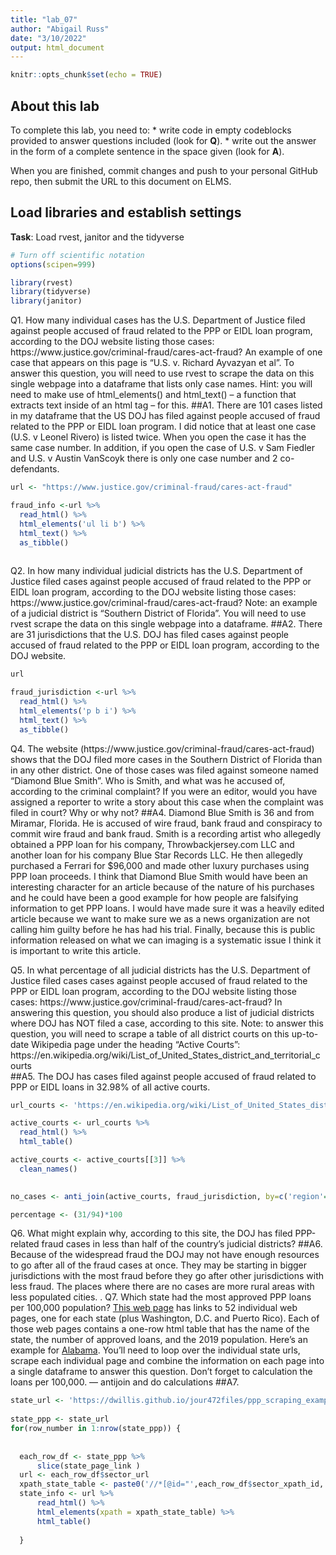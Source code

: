 ```yaml
---
title: "lab_07"
author: "Abigail Russ"
date: "3/10/2022"
output: html_document
---
```


```r
knitr::opts_chunk$set(echo = TRUE)
```

## About this lab

To complete this lab, you need to:
* write code in empty codeblocks provided to answer questions included (look for **Q**).
* write out the answer in the form of a complete sentence in the space given (look for **A**).

When you are finished, commit changes and push to your personal GitHub repo, then submit the URL to this document on ELMS.

## Load libraries and establish settings
**Task**: Load rvest, janitor and the tidyverse
```r
# Turn off scientific notation
options(scipen=999)

library(rvest)
library(tidyverse)
library(janitor)

```


Q1. How many individual cases has the U.S. Department of Justice filed against people accused of fraud related to the PPP or EIDL loan program, according to the DOJ website listing those cases: https://www.justice.gov/criminal-fraud/cares-act-fraud?  An example of one case that appears on this page is "U.S. v. Richard Ayvazyan et al". To answer this question, you will need to use rvest to scrape the data on this single webpage into a dataframe that lists only case names. Hint: you will need to make use of html_elements() and html_text() -- a function that extracts text inside of an html tag -- for this.
##A1. There are 101 cases listed in my dataframe that the US DOJ has filed against people accused of fraud related to the PPP or EIDL loan program. I did notice that at least one case (U.S. v Leonel Rivero) is listed twice. When you open the case it has the same case number. In addition, if you open the case of U.S. v Sam Fiedler and U.S. v Austin VanScoyk there is only one case number and 2 co-defendants. 

```r
url <- "https://www.justice.gov/criminal-fraud/cares-act-fraud" 

fraud_info <-url %>% 
  read_html() %>% 
  html_elements('ul li b') %>% 
  html_text() %>% 
  as_tibble()
  
```

Q2. In how many individual judicial districts has the U.S. Department of Justice filed cases against people accused of fraud related to the PPP or EIDL loan program, according to the DOJ website listing those cases: https://www.justice.gov/criminal-fraud/cares-act-fraud?  Note: an example of a judicial district is "Southern District of Florida". You will need to use rvest scrape the data on this single webpage into a dataframe.
##A2. There are 31 jurisdictions that the U.S. DOJ has filed cases against people accused of fraud related to the PPP or EIDL loan program, according to the DOJ website. 

```r
url

fraud_jurisdiction <-url %>% 
  read_html() %>% 
  html_elements('p b i') %>% 
  html_text() %>% 
  as_tibble()
```

Q4. The website (https://www.justice.gov/criminal-fraud/cares-act-fraud) shows that the DOJ filed more cases in the Southern District of Florida than in any other district. One of those cases was filed against someone named "Diamond Blue Smith". Who is Smith, and what was he accused of, according to the criminal complaint? If you were an editor, would you have assigned a reporter to write a story about this case when the complaint was filed in court? Why or why not?
##A4. Diamond Blue Smith is 36 and from Miramar, Florida. He is accused of wire fraud, bank fraud and conspiracy to commit wire fraud and bank fraud. Smith is a recording artist who allegedly obtained a PPP loan for his company, Throwbackjersey.com LLC and another loan for his company Blue Star Records LLC. He then allegedly purchased a Ferrari for $96,000 and made other luxury purchases using PPP loan proceeds. I think that Diamond Blue Smith would have been an interesting character for an article because of the nature of his purchases and he could have been a good example for how people are falsifying information to get PPP loans. I would have made sure it was a heavily edited article because we want to make sure we as a news organization are not calling him guilty before he has had his trial. Finally, because this is public information released on what we can imaging is a systematic issue I think it is important to write this article. 

Q5. In what percentage of all judicial districts has the U.S. Department of Justice filed cases cases against people accused of fraud related to the PPP or EIDL loan program, according to the DOJ website listing those cases: https://www.justice.gov/criminal-fraud/cares-act-fraud? In answering this question, you should also produce a list of judicial districts where DOJ has NOT filed a case, according to this site.  Note: to answer this question, you will need to scrape a table of all district courts on this up-to-date Wikipedia page under the heading "Active Courts": https://en.wikipedia.org/wiki/List_of_United_States_district_and_territorial_courts  
##A5. The DOJ has cases filed against people accused of fraud related to PPP or EIDL loans in 32.98% of all active courts. 


```r
url_courts <- 'https://en.wikipedia.org/wiki/List_of_United_States_district_and_territorial_courts' 

active_courts <- url_courts %>% 
  read_html() %>% 
  html_table() 

active_courts <- active_courts[[3]] %>%
  clean_names()
  

no_cases <- anti_join(active_courts, fraud_jurisdiction, by=c('region'='value')) 

percentage <- (31/94)*100
```

Q6. What might explain why, according to this site, the DOJ has filed PPP-related fraud cases in less than half of the country's judicial districts?
##A6. Because of the widespread fraud the DOJ may not have enough resources to go after all of the fraud cases at once. They may be starting in bigger jurisdictions with the most fraud before they go after other jurisdictions with less fraud. The places where there are no cases are more rural areas with less populated cities. 
.
Q7. Which state had the most approved PPP loans per 100,000 population? [This web page](https://dwillis.github.io/jour472files/ppp_scraping_example/index.html) has links to 52 individual web pages, one for each state (plus Washington, D.C. and Puerto Rico). Each of those web pages contains a one-row html table that has the name of the state, the number of approved loans, and the 2019 population. Here's an example for [Alabama](https://dwillis.github.io/jour472files/ppp_scraping_example/states/alabama.html). You'll need to loop over the individual state urls, scrape each individual page and combine the information on each page into a single dataframe to answer this question. Don't forget to calculation the loans per 100,000. --- antijoin and do calculations
##A7.
```r
state_url <- 'https://dwillis.github.io/jour472files/ppp_scraping_example/index.html'
  
state_ppp <- state_url
for(row_number in 1:nrow(state_ppp)) {
  
  
  each_row_df <- state_ppp %>%
      slice(state_page_link )
  url <- each_row_df$sector_url
  xpath_state_table <- paste0('//*[@id="',each_row_df$sector_xpath_id,'"]')
  state_info <- url %>%
      read_html() %>%
      html_elements(xpath = xpath_state_table) %>%
      html_table()
  
  }


```
